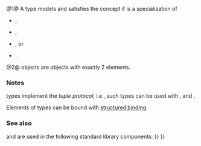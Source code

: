 {{title|''tuple-like'', ''pair-like''}}
{{cpp/utility/tuple/navbar}}
{{dcl begin}}
{{dcla|since=c++23|num=1|expos=yes|anchor=no|1=
template&lt; class T &gt;
concept tuple-like = /* see below */;
}}
{{dcla|since=c++23|num=2|expos=yes|anchor=no|1=
template&lt; class T &gt;
concept pair-like =
    tuple-like&lt;T&gt; &amp;&amp; std::tuple_size_v&lt;std::remove_cvref_t&lt;T&gt;&gt; == 2;
}}
{{dcl end}}

@1@ A type {{tt|T}} models and satisfies the concept {{tti|tuple-like}} if {{c/core|std::remove_cvref_t&lt;T&gt;}} is a specialization of
* {{lc|std::array}},
{{rrev|since=c++26|* {{lc|std::complex}},}}
* {{lc|std::pair}},
* {{lc|std::tuple}}, or
* {{lc|std::ranges::subrange}}.

@2@ {{tti|pair-like}} objects are {{tti|tuple-like}} objects with exactly 2 elements.

===Notes===
{{tti|tuple-like}} types implement the ''tuple protocol'', i.e., such types can be used with {{ltt std|cpp/utility/tuple/get}}, {{ltt std|cpp/utility/tuple_element}} and {{ltt std|cpp/utility/tuple_size}}.

Elements of {{tti|tuple-like}} types can be bound with [[cpp/language/structured binding#Case 2: binding a tuple-like type|structured binding]].

===See also===
{{tti|tuple-like}} and {{tti|pair-like}} are used in the following standard library components:
{{dsc begin}}
{{dsc inc|cpp/utility/tuple/dsc constructor}}
{{dsc inc|cpp/utility/tuple/dsc operator{{=}}}}
{{dsc inc|cpp/utility/tuple/dsc operator cmp}}
{{dsc inc|cpp/utility/tuple/dsc basic common reference}}
{{dsc inc|cpp/utility/tuple/dsc common type}}
{{dsc inc|cpp/utility/tuple/dsc tuple_cat}}
{{dsc inc|cpp/utility/dsc apply}}
{{dsc inc|cpp/utility/dsc make_from_tuple}}
{{dsc inc|cpp/utility/pair/dsc constructor}}
{{dsc inc|cpp/utility/pair/dsc operator{{=}}}}
{{dsc inc|cpp/ranges/subrange/dsc operator PairLike}}
{{dsc inc|cpp/ranges/dsc elements_view}}
{{dsc end}}

{{langlinks|es|ja|ru|zh}}
